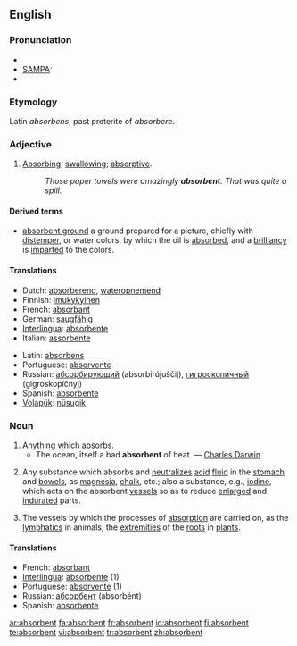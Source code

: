 ==English==

===Pronunciation===
*{{IPA|/əbs"ɔː(r)bənt/}}
*[[w:SAMPA|SAMPA]]: {{IPAchar|/@bs'O:(r)b@nt/}}
*{{audio|en-us-absorbent.ogg|Audio (US)}}

===Etymology===
Latin ''absorbens'', past preterite of ''absorbere''.

===Adjective===
{{en-adj}}

# [[Absorbing]]; [[swallowing]]; [[absorptive]].
#:''Those paper towels were amazingly '''absorbent'''. That was quite a spill.''

====Derived terms====
*[[absorbent ground]] {{context|painting}} a ground prepared for a picture, chiefly with [[distemper]], or water colors, by which the oil is [[absorbed]], and a [[brilliancy]] is [[imparted]] to the colors.

====Translations====
{{trans-top|absorbing}}
*Dutch: [[absorberend]], [[wateropnemend]]
*Finnish: [[imukykyinen]]
*French: [[absorbant]]
*German: [[saugfähig]]
*[[Interlingua]]: [[absorbente]]
*Italian: [[assorbente]]
{{trans-mid}}
*Latin: [[absorbens]]
*Portuguese: [[absorvente]]
*Russian: [[абсорбирующий]] (absorbirújuščij), [[гигроскопичный]] (gigroskopíčnyj)
*Spanish: [[absorbente]]
*[[Volapük]]: [[nüsugik]]
{{trans-bottom}}

===Noun===
{{en-noun}}

# Anything which [[absorbs]].
#*The ocean, itself a bad '''absorbent''' of heat. — [[w:Charles_Darwin|Charles Darwin]]
# {{context|medicine}} Any substance which absorbs and [[neutralize]]s [[acid]] [[fluid]] in the [[stomach]] and [[bowels]], as [[magnesia]], [[chalk]], etc.; also a substance, e.g., [[iodine]], which acts on the absorbent [[vessels]] so as to reduce [[enlarged]] and [[indurate]]d parts.
# {{context|physiology|pluralized}} The vessels by which the processes of [[absorption]] are carried on, as the [[lymphatics]] in animals, the [[extremities]] of the [[roots]] in [[plants]].

====Translations====
*French: [[absorbant]] {{m}}
*[[Interlingua]]: [[absorbente]] (1)
*Portuguese: [[absorvente]] {{m}} (1)
*Russian: [[абсорбент]] (absorbént) {{m}}
*Spanish: [[absorbente]] {{m}}

[[ar:absorbent]]
[[fa:absorbent]]
[[fr:absorbent]]
[[io:absorbent]]
[[fi:absorbent]]
[[te:absorbent]]
[[vi:absorbent]]
[[tr:absorbent]]
[[zh:absorbent]]